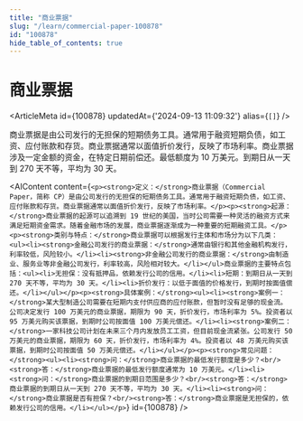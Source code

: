 ```yaml
---
title: "商业票据"
slug: "/learn/commercial-paper-100878"
id: "100878"
hide_table_of_contents: true
---
```



# 商业票据

<ArticleMeta id={100878} updatedAt={'2024-09-13 11:09:32'} alias={`[]`} />
<div className='border-solid border-b border-t-0 my-4 border-[var(--ifm-color-gray-300)]' />

商业票据是由公司发行的无担保的短期债务工具。通常用于融资短期负债，如工资、应付账款和存货。商业票据通常以面值折价发行，反映了市场利率。商业票据涉及一定金额的资金，在特定日期前偿还。最低额度为 10 万美元。到期日从一天到 270 天不等，平均为 30 天。

<AIContent content={`<p><strong>定义：</strong>商业票据（Commercial Paper，简称 CP）是由公司发行的无担保的短期债务工具。通常用于融资短期负债，如工资、应付账款和存货。商业票据通常以面值折价发行，反映了市场利率。</p><p><strong>起源：</strong>商业票据的起源可以追溯到 19 世纪的美国，当时公司需要一种灵活的融资方式来满足短期资金需求。随着金融市场的发展，商业票据逐渐成为一种重要的短期融资工具。</p><p><strong>类别与特点：</strong>商业票据可以根据发行主体和市场分为以下几类：<ul><li><strong>金融公司发行的商业票据：</strong>通常由银行和其他金融机构发行，利率较低，风险较小。</li><li><strong>非金融公司发行的商业票据：</strong>由制造业、服务业等非金融公司发行，利率较高，风险相对较大。</li></ul>商业票据的主要特点包括：<ul><li>无担保：没有抵押品，依赖发行公司的信用。</li><li>短期：到期日从一天到 270 天不等，平均为 30 天。</li><li>折价发行：以低于面值的价格发行，到期时按面值偿还。</li></ul></p><p><strong>具体案例：</strong><ul><li><strong>案例一：</strong>某大型制造公司需要在短期内支付供应商的应付账款，但暂时没有足够的现金流。公司决定发行 100 万美元的商业票据，期限为 90 天，折价发行，市场利率为 5%。投资者以 95 万美元购买该票据，到期时公司按面值 100 万美元偿还。</li><li><strong>案例二：</strong>一家科技公司计划在未来三个月内发放员工工资，但目前现金流紧张。公司发行 50 万美元的商业票据，期限为 60 天，折价发行，市场利率为 4%。投资者以 48 万美元购买该票据，到期时公司按面值 50 万美元偿还。</li></ul></p><p><strong>常见问题：</strong><ul><li><strong>问：</strong>商业票据的最低发行额度是多少？<br/><strong>答：</strong>商业票据的最低发行额度通常为 10 万美元。</li><li><strong>问：</strong>商业票据的到期日范围是多少？<br/><strong>答：</strong>商业票据的到期日从一天到 270 天不等，平均为 30 天。</li><li><strong>问：</strong>商业票据是否有担保？<br/><strong>答：</strong>商业票据是无担保的，依赖发行公司的信用。</li></ul></p>`} id={100878} />
